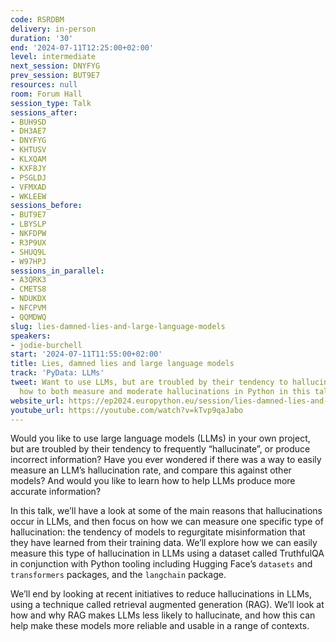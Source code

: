```yaml
---
code: RSRDBM
delivery: in-person
duration: '30'
end: '2024-07-11T12:25:00+02:00'
level: intermediate
next_session: DNYFYG
prev_session: BUT9E7
resources: null
room: Forum Hall
session_type: Talk
sessions_after:
- BUH9SD
- DH3AE7
- DNYFYG
- KHTUSV
- KLXQAM
- KXF8JY
- PSGLDJ
- VFMXAD
- WKLEEW
sessions_before:
- BUT9E7
- LBYSLP
- NKFDPW
- R3P9UX
- SHUQ9L
- W97HPJ
sessions_in_parallel:
- A3QRK3
- CMETS8
- NDUKDX
- NFCPVM
- QQMDWQ
slug: lies-damned-lies-and-large-language-models
speakers:
- jodie-burchell
start: '2024-07-11T11:55:00+02:00'
title: Lies, damned lies and large language models
track: 'PyData: LLMs'
tweet: Want to use LLMs, but are troubled by their tendency to hallucinate? Find out
  how to both measure and moderate hallucinations in Python in this talk.
website_url: https://ep2024.europython.eu/session/lies-damned-lies-and-large-language-models
youtube_url: https://youtube.com/watch?v=kTvp9qaJabo
---
```


Would you like to use large language models (LLMs) in your own project, but are troubled by their tendency to frequently “hallucinate”, or produce incorrect information? Have you ever wondered if there was a way to easily measure an LLM’s hallucination rate, and compare this against other models? And would you like to learn how to help LLMs produce more accurate information?

In this talk, we’ll have a look at some of the main reasons that hallucinations occur in LLMs, and then focus on how we can measure one specific type of hallucination: the tendency of models to regurgitate misinformation that they have learned from their training data. We’ll explore how we can easily measure this type of hallucination in LLMs using a dataset called TruthfulQA in conjunction with Python tooling including Hugging Face’s `datasets` and `transformers` packages, and the `langchain` package.

We’ll end by looking at recent initiatives to reduce hallucinations in LLMs, using a technique called retrieval augmented generation (RAG). We’ll look at how and why RAG makes LLMs less likely to hallucinate, and how this can help make these models more reliable and usable in a range of contexts.
